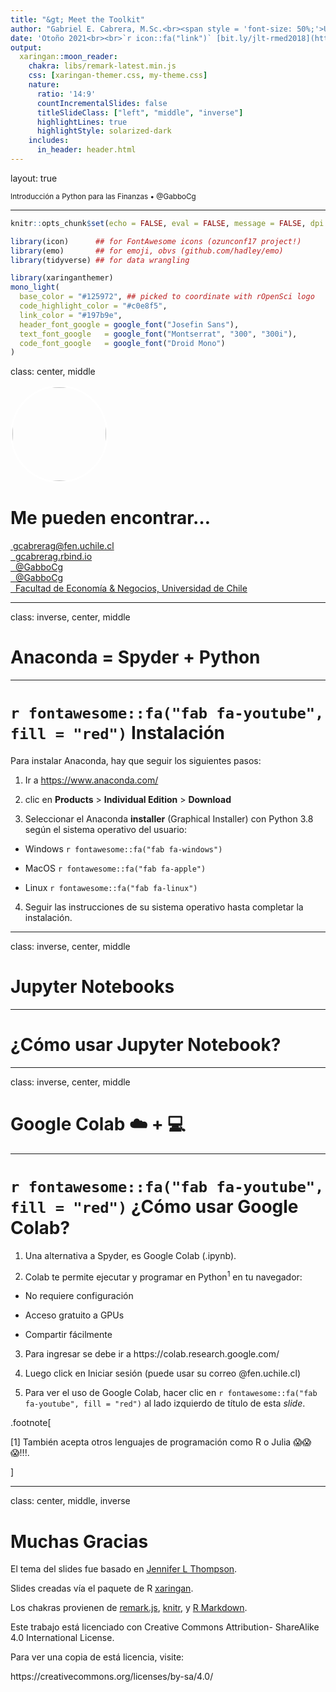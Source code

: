 ```yaml
---
title: "&gt; Meet the Toolkit"
author: "Gabriel E. Cabrera, M.Sc.<br><span style = 'font-size: 50%;'>Universidad de Chile<br>Magister en Finanzas - Full Time</span>"
date: 'Otoño 2021<br><br>`r icon::fa("link")` [bit.ly/jlt-rmed2018](https://bit.ly/jlt-rmed2018)<br>`r icon::fa("twitter")` [GabboCg](https://twitter.com/gabbocg)'
output:
  xaringan::moon_reader:
    chakra: libs/remark-latest.min.js
    css: [xaringan-themer.css, my-theme.css]
    nature:
      ratio: '14:9'
      countIncrementalSlides: false
      titleSlideClass: ["left", "middle", "inverse"]
      highlightLines: true
      highlightStyle: solarized-dark
    includes:
      in_header: header.html
---
```


layout: true
  
<div class="my-footer"><span><small>Introducción a Python para las Finanzas • @GabboCg</small></span></div> 

---

```r
knitr::opts_chunk$set(echo = FALSE, eval = FALSE, message = FALSE, dpi = 72)

library(icon)      ## for FontAwesome icons (ozunconf17 project!)
library(emo)       ## for emoji, obvs (github.com/hadley/emo)
library(tidyverse) ## for data wrangling
```

```r
library(xaringanthemer)
mono_light(
  base_color = "#125972", ## picked to coordinate with rOpenSci logo
  code_highlight_color = "#c0e8f5",
  link_color = "#197b9e",
  header_font_google = google_font("Josefin Sans"),
  text_font_google   = google_font("Montserrat", "300", "300i"),
  code_font_google   = google_font("Droid Mono")
)
```

class: center, middle

<img style="border-radius: 50%; border:3px solid #ffffff;" src="https://avatars1.githubusercontent.com/u/35644280?s=400&u=67a633cb4550ad26715625df4b09ecc580677441&v=4" width="150px"/>

# Me pueden encontrar...

<a href="mailto:gcabrerag@fen.uchile.cl"><i class="fa fa-paper-plane fa-fw"></i>&nbsp;gcabrerag@fen.uchile.cl</a><br>
<a href="https://gcabrerag.rbind.io/"><i class="fa fa-link fa-fw"></i>&nbsp; gcabrerag.rbind.io</a><br>
<a href="https://twitter.com/GabboCg"><i class="fab fa-twitter"></i>&nbsp; @GabboCg</a><br>
<a href="http://github.com/GabboCg"><i class="fab fa-github"></i>&nbsp; @GabboCg</a><br>
<a href="http://pregrado.fen.uchile.cl/"><i class="fa fa-map-marker fa-fw"></i>&nbsp; Facultad de Economía & Negocios, Universidad de Chile </a>

---

class: inverse, center, middle

#  Anaconda = Spyder + Python 

---

# `r fontawesome::fa("fab fa-youtube", fill = "red")`  Instalación

Para instalar Anaconda, hay que seguir los siguientes pasos:

1. Ir a [https://www.anaconda.com/](https://www.anaconda.com/)

2. clic en **Products** > **Individual Edition** > **Download** 

3. Seleccionar el Anaconda **installer** (Graphical Installer) con Python 3.8 según el sistema operativo del usuario:

  * Windows `r fontawesome::fa("fab fa-windows")` 
  
  * MacOS `r fontawesome::fa("fab fa-apple")` 
  
  * Linux `r fontawesome::fa("fab fa-linux")` 

4. Seguir las instrucciones de su sistema operativo hasta completar la instalación.

---

class: inverse, center, middle

# Jupyter Notebooks 

---

# ¿Cómo usar Jupyter Notebook?

---

class: inverse, center, middle

# Google Colab ☁️ + 💻

---

# `r fontawesome::fa("fab fa-youtube", fill = "red")` ¿Cómo usar Google Colab?

1. Una alternativa a Spyder, es Google Colab (.ipynb).

2. Colab te permite ejecutar y programar en Python<sup>1</sup> en tu navegador:

  * No requiere configuración
  
  * Acceso gratuito a GPUs
  
  * Compartir fácilmente

3. Para ingresar se debe ir a https://colab.research.google.com/

4. Luego click en Iniciar sesión (puede usar su correo @fen.uchile.cl)

5. Para ver el uso de Google Colab, hacer clic en `r fontawesome::fa("fab fa-youtube", fill = "red")` al lado izquierdo de título de esta *slide*.

.footnote[

[1] También acepta otros lenguajes de programación como R o Julia 😱😱😱!!!.

]

---
class: center, middle, inverse

# Muchas Gracias
 
El tema del slides fue basado en [Jennifer L Thompson](https://jenthompson.me/resources/).

Slides creadas vía el paquete de R [xaringan](https://github.com/yihui/xaringan).

Los chakras provienen de [remark.js](https://remarkjs.com), [knitr](http://yihui.name/knitr), y [R Markdown](https://rmarkdown.rstudio.com).

Este trabajo está licenciado con Creative Commons Attribution- ShareAlike 4.0 International License. 

Para ver una copia de está licencia, visite:

https://creativecommons.org/licenses/by-sa/4.0/

